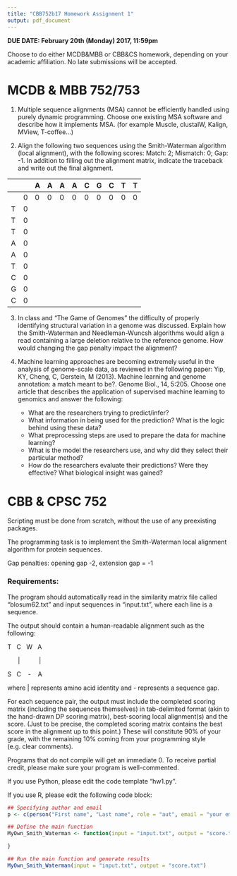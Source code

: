 ```yaml
---
title: "CBB752b17 Homework Assignment 1"
output: pdf_document
---
```


**DUE DATE: February 20th (Monday) 2017, 11:59pm**

Choose to do either MCDB&MBB or CBB&CS homework, depending on your academic
affiliation. No late submissions will be accepted.



MCDB & MBB 752/753
=====================

1.  Multiple sequence alignments (MSA) cannot be efficiently handled using
    purely dynamic programming. Choose one existing MSA software and describe
    how it implements MSA. (for example Muscle, clustalW, Kalign, MView,
    T-coffee...)

3. Align the following two sequences using the Smith-Waterman algorithm (local
alignment), with the following scores: Match: 2; Mismatch: 0; Gap: -1. In addition to filling out the alignment matrix, indicate the traceback and write out the final alignment.


|   |   | A | A | A | A | C | G | C | T | T |
|---|---|---|---|---|---|---|---|---|---|---|
|   | 0 | 0 | 0 | 0 | 0 | 0 | 0 | 0 | 0 | 0 |
| T | 0 |   |   |   |   |   |   |   |   |   |
| T | 0 |   |   |   |   |   |   |   |   |   |
| T | 0 |   |   |   |   |   |   |   |   |   |
| A | 0 |   |   |   |   |   |   |   |   |   |
| A | 0 |   |   |   |   |   |   |   |   |   |
| T | 0 |   |   |   |   |   |   |   |   |   |
| C | 0 |   |   |   |   |   |   |   |   |   |
| G | 0 |   |   |   |   |   |   |   |   |   |
| C | 0 |   |   |   |   |   |   |   |   |   |

3. In class and "The Game of Genomes" the difficulty of properly identifying structural variation in a genome was discussed. Explain how the Smith-Waterman and Needleman-Wuncsh algorithms would align a read containing a large deletion relative to the reference genome. How would changing the gap penalty impact the alignment?

4.  Machine learning approaches are becoming extremely useful in the analysis of
    genome-scale data, as reviewed in the following paper: Yip, KY, Cheng, C,
    Gerstein, M (2013). Machine learning and genome annotation: a match meant to
    be?. Genome Biol., 14, 5:205. Choose one article that describes the
    application of supervised machine learning to genomics and answer the
    following:
    -   What are the researchers trying to predict/infer?
    -   What information in being used for the prediction? What is the logic
        behind using these data?
    -   What preprocessing steps are used to prepare the data for machine
        learning?
    -   What is the model the researchers use, and why did they select their
        particular method?
    -   How do the researchers evaluate their predictions? Were they effective?
        What biological insight was gained?
        

CBB & CPSC 752
==========

Scripting must be done from scratch, without the use of any preexisting
packages.

The programming task is to implement the Smith-Waterman local alignment
algorithm for protein sequences.

Gap penalties: opening gap -2, extension gap = -1

### Requirements:

The program should automatically read in the similarity matrix file called
“blosum62.txt” and input sequences in “input.txt”, where each line is a
sequence.

The output should contain a human-readable alignment such as the following:

T&nbsp;&nbsp;&nbsp;C&nbsp;&nbsp;&nbsp;W&nbsp;&nbsp;&nbsp;A

&nbsp;&nbsp;&nbsp;&nbsp;&nbsp;&nbsp;|&nbsp;&nbsp;&nbsp;&nbsp;&nbsp;&nbsp;&nbsp;&nbsp;&nbsp;&nbsp;&nbsp;|

S&nbsp;&nbsp;&nbsp;C&nbsp;&nbsp;&nbsp;&nbsp;-&nbsp;&nbsp;&nbsp;&nbsp;A

where \| represents amino acid identity and - represents a sequence gap.

For each sequence pair, the output must include the completed scoring matrix
(including the sequences themselves) in tab-delimited format (akin to the
hand-drawn DP scoring matrix), best-scoring local alignment(s) and the score.
(Just to be precise, the completed scoring matrix contains the best score in the
alignment up to this point.) These will constitute 90% of your grade, with the
remaining 10% coming from your programming style (e.g. clear comments).

Programs that do not compile will get an immediate 0. To receive partial credit,
please make sure your program is well-commented.

If you use Python, please edit the code template "hw1.py". 

If you use R, please edit the following code block: 

```r
## Specifying author and email
p <- c(person("First name", "Last name", role = "aut", email = "your email"))

## Define the main function
MyOwn_Smith_Waterman <- function(input = "input.txt", output = "score.txt") {

}

## Run the main function and generate results
MyOwn_Smith_Waterman(input = "input.txt", output = "score.txt")
```


